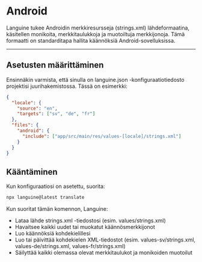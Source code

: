 # Android

Languine tukee Androidin merkkiresursseja (strings.xml) lähdeformaatina, käsitellen monikoita, merkkitaulukkoja ja muotoiltuja merkkijonoja. Tämä formaatti on standarditapa hallita käännöksiä Android-sovelluksissa.

---

## Asetusten määrittäminen

Ensinnäkin varmista, että sinulla on languine.json -konfiguraatiotiedosto projektisi juurihakemistossa. Tässä on esimerkki:

```json
{
  "locale": {
    "source": "en",
    "targets": ["sv", "de", "fr"]
  },
  "files": {
    "android": {
      "include": ["app/src/main/res/values-[locale]/strings.xml"]
    }
  }
}
```

## Kääntäminen

Kun konfiguraatiosi on asetettu, suorita:

```bash
npx languine@latest translate
```

Kun suoritat tämän komennon, Languine:

- Lataa lähde strings.xml -tiedostosi (esim. values/strings.xml)
- Havaitsee kaikki uudet tai muokatut käännösmerkkijonot
- Luo käännöksiä kohdekielillesi
- Luo tai päivittää kohdekielen XML-tiedostot (esim. values-sv/strings.xml, values-de/strings.xml, values-fr/strings.xml)
- Säilyttää kaikki olemassa olevat merkkitaulukot ja monikoiden muotoilut
